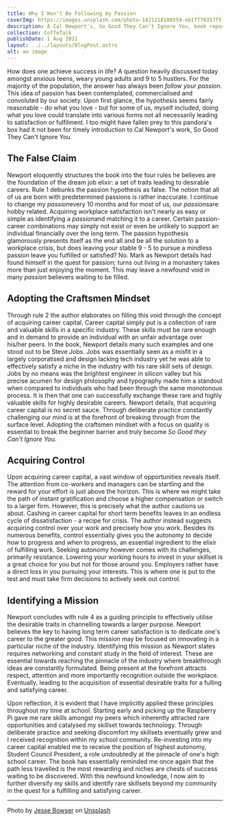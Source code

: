 ```yaml
---
title: Why I Won't Be Following my Passion 
coverImg: https://images.unsplash.com/photo-1421218108559-eb1ff78357f5?ixlib=rb-1.2.1&ixid=MnwxMjA3fDB8MHxwaG90by1wYWdlfHx8fGVufDB8fHx8&auto=format&fit=crop&w=3264&q=80
description: A Cal Newport's, So Good They Can't Ignore You, book report.
collection: CoffeTalk
publishDate: 1 Aug 2021
layout: ../../layouts/BlogPost.astro
alt: an image
---
```

How does one achieve success in life? A question heavily discussed today amongst anxious teens, weary young adults and 9 to 5 hustlers. For the majority of the population, the answer has always been *follow your passion.* This idea of passion has been contemplated, commercialised and convoluted by our society. Upon first glance, the hypothesis seems fairly reasonable - do what you love - but for some of us, myself included, doing what you love could translate into various forms not all necessarily leading to satisfaction or fulfilment. I too might have fallen prey to this pandora's box had it not been for timely introduction to Cal Newport's work, So Good They Can't Ignore You.   

## The False Claim

Newport eloquently structures the book into the four rules he believes are the foundation of the dream job elixir: a set of traits leading to desirable careers. Rule 1 debunks the passion hypothesis as false. The notion that all of us are born with predetermined passions is rather inaccurate. I continue to change my *passion*every 10 months and for most of us, our *passions*are hobby related. Acquiring workplace satisfaction isn't nearly as easy or simple as identifying a *passion*and matching it to a career. Certain passion-career combinations may simply not exist or even be unlikely to support an individual financially over the long term. The passion hypothesis glamorously presents itself as the end all and be all the solution to a workplace crisis, but does leaving your stable 9 - 5 to pursue a mindless passion leave you fulfilled or satisfied? No. Mark as Newport details had found himself in the quest for passion; turns out living in a monastery takes more than just enjoying the moment. This may leave a newfound void in many *passion* believers waiting to be filled. 


## Adopting the Craftsmen Mindset

Through rule 2 the author elaborates on filling this void through the concept of acquiring career capital. Career capital simply put is a collection of rare and valuable skills in a specific industry. These skills must be rare enough and in demand to provide an individual with an unfair advantage over his/her peers. In the book, Newport details many such examples and one stood out to be Steve Jobs. Jobs was essentially seen as a misfit in a largely corporatised and design lacking tech industry yet he was able to effectively satisfy a niche in the industry with his rare skill sets of design. Jobs by no means was the brightest engineer in silicon valley but his precise acumen for design philosophy and typography made him a standout when compared to individuals who had been through the same monotonous process. It is then that one can successfully exchange these rare and highly valuable skills for highly desirable careers. Newport details, that acquiring career capital is no secret sauce. Through deliberate practice constantly challenging our mind is at the forefront of breaking through from the surface level. Adopting the craftsmen mindset with a focus on quality is essential to break the beginner barrier and truly become *So Good they Can't Ignore You*. 

## Acquiring Control

Upon acquiring career capital, a vast window of opportunities reveals itself. The attention from co-workers and managers can be startling and the reward for your effort is just above the horizon. This is where we might take the path of instant gratification and choose a higher compensation or switch to a larger firm. However, this is precisely what the author cautions us about. Cashing in career capital for short term benefits leaves in an endless cycle of dissatisfaction - a recipe for crisis. The author instead suggests acquiring control over your work and precisely how you work. Besides its numerous benefits, control essentially gives you the autonomy to decide how to progress and when to progress, an essential ingredient to the elixir of fulfilling work.  Seeking autonomy however comes with its challenges, primarily resistance. Lowering your working hours to invest in your skillset is a great choice for you but not for those around you. Employers rather have a direct loss in you pursuing your interests. This is where one is put to the test and must take firm decisions to actively seek out control.

## Identifying a Mission

Newport concludes with rule 4 as a guiding principle to effectively utilise the desirable traits in channelling towards a larger purpose. Newport believes the key to having long term career satisfaction is to dedicate one's career to the greater good. This mission may be focused on innovating in a particular niche of the industry. Identifying this mission as Newport states requires networking and constant study in the field of interest. These are essential towards reaching the pinnacle of the industry where breakthrough ideas are constantly formulated. Being present at the forefront attracts respect, attention and more importantly recognition outside the workplace.  Eventually, leading to the acquisition of essential desirable traits for a fulling and satisfying career. 



Upon reflection, it is evident that I have implicitly applied these principles throughout my time at school. Starting early and picking up the Raspberry Pi gave me rare skills amongst my peers which inherently attracted rare opportunities and catalysed my skillset towards technology. Through deliberate practice and seeking discomfort my skillsets eventually grew and I received recognition within my school community. Re-investing into my career capital enabled me to receive the position of highest autonomy, Student Council President, a role undoubtedly at the pinnacle of one's high school career. The book has essentially reminded me once again that the path less travelled is the most rewarding and niches are chests of success waiting to be discovered. With this newfound knowledge, I now aim to further diversify my skills and identify rare skillsets beyond my community in the quest for a fulfilling and satisfying career. 






---

Photo by [Jesse Bowser](https://unsplash.com/@jessebowser) on [Unsplash](https://unsplash.com/photos/c0I4ahyGIkA)
